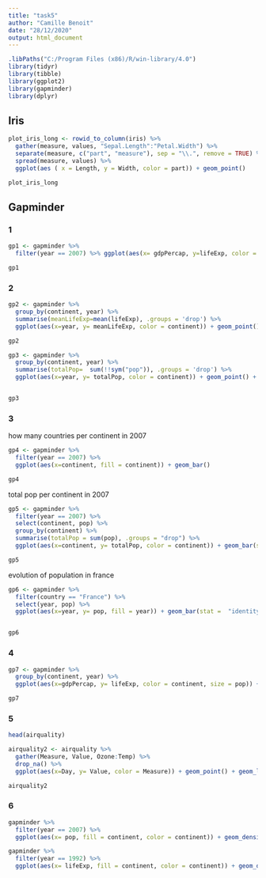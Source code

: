 ```yaml
---
title: "task5"
author: "Camille Benoit"
date: "28/12/2020"
output: html_document
---
```


```r
.libPaths("C:/Program Files (x86)/R/win-library/4.0")
library(tidyr)
library(tibble)
library(ggplot2)
library(gapminder)
library(dplyr)
```

## Iris

```r
plot_iris_long <- rowid_to_column(iris) %>% 
  gather(measure, values, "Sepal.Length":"Petal.Width") %>% 
  separate(measure, c("part", "measure"), sep = "\\.", remove = TRUE) %>%
  spread(measure, values) %>% 
  ggplot(aes ( x = Length, y = Width, color = part)) + geom_point()

plot_iris_long
```

## Gapminder

### 1

```r
gp1 <- gapminder %>% 
  filter(year == 2007) %>% ggplot(aes(x= gdpPercap, y=lifeExp, color = continent, size = pop)) + geom_point() + scale_x_continuous(trans='log10', breaks = c(1000,10000))

gp1
```

### 2

```r
gp2 <- gapminder %>% 
  group_by(continent, year) %>% 
  summarise(meanLifeExp=mean(lifeExp), .groups = 'drop') %>% 
  ggplot(aes(x=year, y= meanLifeExp, color = continent)) + geom_point() + geom_line()

gp2
```

```r
gp3 <- gapminder %>% 
  group_by(continent, year) %>% 
  summarise(totalPop=  sum(!!sym("pop")), .groups = 'drop') %>% 
  ggplot(aes(x=year, y= totalPop, color = continent)) + geom_point() + geom_line()


gp3
```

### 3

how many countries per continent in 2007

```r
gp4 <- gapminder %>% 
  filter(year == 2007) %>%  
  ggplot(aes(x=continent, fill = continent)) + geom_bar()

gp4
```

total pop per continent in 2007

```r
gp5 <- gapminder %>% 
  filter(year == 2007) %>%  
  select(continent, pop) %>%  
  group_by(continent) %>%  
  summarise(totalPop = sum(pop), .groups = "drop") %>% 
  ggplot(aes(x=continent, y= totalPop, color = continent)) + geom_bar(stat =  "identity")

gp5
```

evolution of population in france

```r
gp6 <- gapminder %>% 
  filter(country == "France") %>% 
  select(year, pop) %>% 
  ggplot(aes(x=year, y= pop, fill = year)) + geom_bar(stat =  "identity")


gp6
```

### 4

```r
gp7 <- gapminder %>% 
  group_by(continent, year) %>% 
  ggplot(aes(x=gdpPercap, y= lifeExp, color = continent, size = pop)) + geom_point() + facet_wrap(. ~ year, nrow = 3, ncol = 4, scales= "free") + scale_x_continuous(trans='log10', breaks = c(1000,10000))

gp7
```

### 5 

```r
head(airquality)
```

```r
airquality2 <- airquality %>% 
  gather(Measure, Value, Ozone:Temp) %>% 
  drop_na() %>% 
  ggplot(aes(x=Day, y= Value, color = Measure)) + geom_point() + geom_line()+ facet_grid(Measure ~ Month, scales = "free")

airquality2
```

### 6 

```r
gapminder %>% 
  filter(year == 2007) %>% 
  ggplot(aes(x= pop, fill = continent, color = continent)) + geom_density(alpha = 0.3) + guides(fill = F)  + scale_x_continuous(trans='log10')
```

```r
gapminder %>% 
  filter(year == 1992) %>% 
  ggplot(aes(x= lifeExp, fill = continent, color = continent)) + geom_density(alpha = 0.3) + guides(fill = F)  + scale_x_continuous(trans='log10')
```